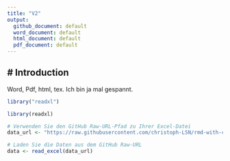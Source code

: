 ```yaml
---
title: "V2"
output: 
  github_document: default
  word_document: default
  html_document: default
  pdf_document: default
---
```


# Introduction
---

Word, Pdf, html, tex. Ich bin ja mal gespannt.


```r
library("readxl")

library(readxl)

# Verwenden Sie den GitHub Raw-URL-Pfad zu Ihrer Excel-Datei
data_url <- "https://raw.githubusercontent.com/christoph-LSN/rmd-with-ci/main/data/2022_Einbuergerung.xlsx"

# Laden Sie die Daten aus dem GitHub Raw-URL
data <- read_excel(data_url)

```

